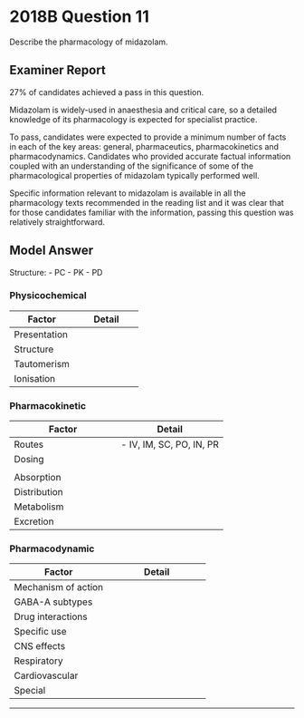 # 2018B Question 11 

Describe the pharmacology of midazolam.


## Examiner Report

27% of candidates achieved a pass in this question.


Midazolam is widely-used in anaesthesia and critical care, so a detailed knowledge of its pharmacology is expected for specialist practice.


To pass, candidates were expected to provide a minimum number of facts in each of the key areas: general, pharmaceutics, pharmacokinetics and pharmacodynamics. Candidates who provided accurate factual information coupled with an understanding of the significance of some of the pharmacological properties of midazolam typically performed well.


Specific information relevant to midazolam is available in all the pharmacology texts recommended in the reading list and it was clear that for those candidates familiar with the information, passing this question was relatively straightforward.

## Model Answer

Structure:
- PC
- PK
- PD

### Physicochemical


|Factor|Detail|
| -- | -- |
|Presentation|<p>- 5mg in 5mL ampoule, aqueous solution</p><p>- Also as tablets</p>|
|Structure|<p>- Heterocyclic benzodiazepine</p><p>- Imidazole moiety</p>|
|Tautomerism|<p>- In ampoule: PH 3.5, diaz ring open, water soluble (protonation of imidazole nitrogen)</p><p>- In blood: PH 7.4 diaz ring closed, lipid soluble, can cross blood-brain barrier</p><p>- Transformation at pH 4</p>|
|Ionisation|<p>- pKa 6.5, weak base. 90% unionized at pH 7.4</p>|

### Pharmacokinetic


|Factor|Detail|
| -- | -- |
|Routes|- IV, IM, SC, PO, IN, PR|
|Dosing|<p>- IV induction: 0.3mg.kg^-1^</p><p>- IV pre-induction adjuvant: 0.025mg.kg^-1^</p><p>- PO pre-med: 0.5mg.kg^-1^</p>|
|<p>Time course</p><p>(short acting)</p>|<p>- Onset IV 2 mins</p><p>- Peak IV 10 mins</p><p>- Duration IV 1-6 hours (prolonged if elderly, liver disease, acute illness)</p>|
|Absorption|<p>- Oral bioavailability 50%</p>|
|Distribution|<p>- Plasma protein binding 98%</p><p>- VDSS 1.5L/kg</p><p>- Highly lipid soluble</p><p>- t1/2ke0 4 minutes</p>|
|Metabolism|<p>- Hepatic</p><p>- Phase 1 (3A4) then phase 2</p><p>- Cl 5-10mL.kg^-1^.min^-1^</p><p>- Active metabolites: Α-OH-midaz (50% as active) and oxazepam (active)</p><p>&emsp;- These undergo glucuronidation</p><p>- t1/2β 2 hours</p>|
|Excretion|<p>- ≤1% midazolam → Urine</p><p>- Glucuronidated metabolites → Urine</p>|

### Pharmacodynamic


|Factor|Detail|
| -- | -- |
|Mechanism of action|<p>- Positive allosteric modulator at BDZ site on GABA-A receptor, at A-G interface</p><p>- ↑ Probability of active conformation</p><p>- ↑ Cl- conductance, prevention of depolarisation to action potential</p><p>- (Not hyperpolarization, since RMP -70mV and Cl- Nernst potential -65mV)</p>|
|GABA-A subtypes|<p>- α~1~: Sedation, amnesia, anticonvulsant</p><p>- α~2~, α3: Muscle relaxation, anxiolysis</p>|
|Drug interactions|<p>- Synergistic with propofol, volatile anaesthetics at GABA-A</p><p>- Synergistic with opioids in causing respiratory depression</p><p>- Antagonised by flumazenil (competitive antagonist)</p>|
|Specific use|<p>- Premedication for children</p><p>- Sedation for procedures or in ICU</p><p>- Adjuvant at induction</p><p>- Induction agent if high cardiovascular risk (e.g. CABG with fentanyl)</p>|
|CNS effects|<p>Dose-dependent in this order:</p><p>- Anxiolysis</p><p>- Antegrade amnesia</p><p>- Sedation</p><p>- Anticonvulsant</p><p>- Muscle relaxation</p><p>- Hypnosis (here?)</p><p>Also:</p><p>- ↓ MAC</p><p>- ↓ CMRO~2~</p><p>- ↓ Side effects of ketamine</p><p>- 10% risk paradoxical reaction in children; agitation, violence etc.</p>|
|Respiratory|<p>- ↓ TV more than ↓ RR; mild ↑ PaCO~2~</p><p>&emsp;- Synergistic depression with opioids</p><p>&emsp;- Can be dangerous if sleep-disordered breathing</p><p>- ↓ Airway reflexes</p>|
|Cardiovascular|<p>- ↓ SNS output: → Mild ↓ cardiac output, ↓ SVR, ↓ MAP</p>|
|Special|<p>- Paradoxical reaction 1 in 10 children; agitation, rage</p><p>- Much slower offset if elderly, unwell, liver failure (?Slower metabolite elimination)</p><p>- Risk delirium in elderly, ?Risk of prolonged cognitive impairment</p>|


--- 

